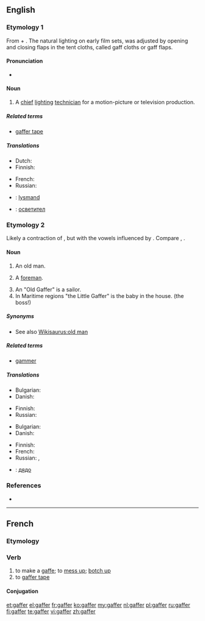 ==English==

===Etymology 1===
From {{etyl|enm|en}} {{term|gaffe||a hook|lang=enm}} + {{term|-er}}. The natural lighting on early film sets, was adjusted by opening and closing flaps in the tent cloths, called gaff cloths or gaff flaps.

====Pronunciation====
* {{rhymes|æfə(r)}}

====Noun====
{{en-noun}}

# {{film}} A [[chief]] [[lighting]] [[technician]] for a motion-picture or television production.

=====Related terms=====
* [[gaffer tape]]

=====Translations=====
{{trans-top|chief lighting technician}}
* Dutch: {{t+|nl|gaffer}}
* Finnish: {{t|fi|valaistusmestari}}
{{trans-mid}}
* French: {{t|fr|éclairagiste|m|f}}
* Russian: {{t|ru|главный осветитель|m|tr=glávnyj osvetítelʼ|sc=Cyrl}}
{{trans-bottom}}

{{checktrans-top}}
* {{ttbc|da}}: [[lysmand]]
* {{ttbc|bg}}: [[осветител]] {{m}}
{{trans-bottom}}

===Etymology 2===
Likely a contraction of {{term|godfather}}, but with the vowels influenced by {{term|grandfather}}. Compare {{etyl|fr|-}} {{term|compère|lang=fr}}, {{etyl|de|-}} {{term|gevatter|lang=de}}.

====Noun====
{{en-noun}}

# {{colloquial}} An old man.
# {{British}} A [[foreman]].
# An "Old Gaffer" is a sailor.
# In Maritime regions "the Little Gaffer" is the baby in the house. (the boss!)

=====Synonyms=====
* See also [[Wikisaurus:old man]]

=====Related terms=====
* [[gammer]]

=====Translations=====
{{trans-top|old man}}
* Bulgarian: {{t+|bg|старец|m}}
* Danish: {{t|da|gammel mand}}
{{trans-mid}}
* Finnish: {{t+|fi|ukko}}
* Russian: {{t|ru|старик|m|tr=starík|sc=Cyrl}}
{{trans-bottom}}

{{trans-top|foreman}}
* Bulgarian: {{t+|bg|надзирател|m}}
* Danish: {{t|da|formand}}
{{trans-mid}}
* Finnish: {{t+|fi|pomo}}
* French: {{t|fr|contre-maître|m}}
* Russian: {{t|ru|десятник|m|tr=desjátnik|sc=Cyrl}}, {{t|ru|бригадир|m|tr=brigadír|sc=Cyrl}}
{{trans-bottom}}

{{checktrans-top}}
* {{ttbc|bg}}: [[дядо]] {{n}}
{{trans-bottom}}

===References===
* {{R:OED Online|code=50091544|title=gaffer|date=1989}}
----
==French==

===Etymology===
{{suffix|lang=fr|gaffe|er}}

===Verb===
{{fr-verb}}

# to make a [[gaffe]]; to [[mess up]]; [[botch up]]
# to [[gaffer tape]]

====Conjugation====
{{fr-conj-er|gaff|avoir}}

[[et:gaffer]]
[[el:gaffer]]
[[fr:gaffer]]
[[ko:gaffer]]
[[my:gaffer]]
[[nl:gaffer]]
[[pl:gaffer]]
[[ru:gaffer]]
[[fi:gaffer]]
[[te:gaffer]]
[[vi:gaffer]]
[[zh:gaffer]]